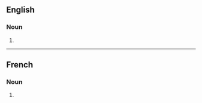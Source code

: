 ==English==

===Noun===
{{head|en|noun form}}

# {{plural of|en|intervention}}

----

==French==

===Noun===
{{head|fr|noun form|g=f}}

# {{plural of|fr|intervention}}
